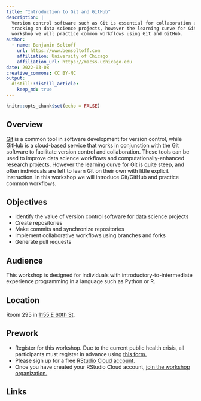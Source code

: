 ```yaml
---
title: "Introduction to Git and GitHub"
description: |
  Version control software such as Git is essential for collaboration and version
  tracking on data science projects, however the learning curve for Git is quite steep. In this
  workshop we will practice common workflows using Git and GitHub.
author:
  - name: Benjamin Soltoff
    url: https://www.bensoltoff.com
    affiliation: University of Chicago
    affiliation_url: https://macss.uchicago.edu
date: 2022-03-08
creative_commons: CC BY-NC
output:
  distill::distill_article:
    keep_md: true
---
```


```r
knitr::opts_chunk$set(echo = FALSE)
```

## Overview

[Git](https://git-scm.com/) is a common tool in software development for version control, while [GitHub](https://github.com/) is a cloud-based service that works in conjunction with the Git software to facilitate version control and collaboration. These tools can be used to improve data science workflows and computationally-enhanced research projects. However the learning curve for Git is quite steep, and often individuals are left to learn Git on their own with little explicit instruction. In this workshop we will introduce Git/GitHub and practice common workflows.

## Objectives

- Identify the value of version control software for data science projects
- Create repositories
- Make commits and synchronize repositories
- Implement collaborative workflows using branches and forks
- Generate pull requests

## Audience

This workshop is designed for individuals with introductory-to-intermediate experience programming in a language such as Python or R.

## Location

Room 295 in [1155 E 60th St](https://goo.gl/maps/7n7wDsd9mjnfRBtR8).

## Prework

- Register for this workshop. Due to the current public health crisis, all participants must register in advance using [this form.](https://forms.gle/z5A4r9QmF9DYYcon7)
- Please sign up for a free [RStudio Cloud account](https://rstudio.cloud).
- Once you have created your RStudio Cloud account, [join the workshop organization.](https://rstudio.cloud/spaces/177434/join?access_code=cGV7c0V8%2Bpr0kFC5NkOX%2FgxNNhIm3PchWX1CjdBf)

## Links

